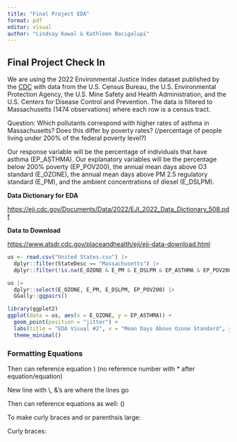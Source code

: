 ```yaml
---
title: "Final Project EDA"
format: pdf
editor: visual
author: "Lindsay Kowal & Kathleen Bacigalupi"
---
```


## Final Project Check In

We are using the 2022 Environmental Justice Index dataset published by the [CDC](https://www.atsdr.cdc.gov/placeandhealth/eji/index.html) with data from the U.S. Census Bureau, the U.S. Environmental Protection Agency, the U.S. Mine Safety and Health Administration, and the U.S. Centers for Disease Control and Prevention. The data is filtered to Massachusetts (1474 observations) where each row is a census tract.

Question: Which pollutants correspond with higher rates of asthma in Massachusetts? Does this differ by poverty rates? (/percentage of people living under 200% of the federal poverty level?) 

Our response variable will be the percentage of individuals that have asthma (EP_ASTHMA). Our explanatory variables will be the percentage below 200% poverty (EP_POV200), the annual mean days above O3 standard (E_OZONE), the annual mean days above PM 2.5 regulatory standard (E_PM), and the ambient concentrations of diesel (E_DSLPM). 

**Data Dictionary for EDA**

<https://eji.cdc.gov/Documents/Data/2022/EJI_2022_Data_Dictionary_508.pdf>

**Data to Download**

<https://www.atsdr.cdc.gov/placeandhealth/eji/eji-data-download.html>

```r
us <- read.csv("United States.csv") |>
  dplyr::filter(StateDesc == "Massachusetts") |>
  dplyr::filter(!is.na(E_OZONE & E_PM & E_DSLPM & EP_ASTHMA & EP_POV200))

```

```r
us |>
  dplyr::select(E_OZONE, E_PM, E_DSLPM, EP_POV200) |>
  GGally::ggpairs()
```

```r
library(ggplot2)
ggplot(data = us, aes(x = E_OZONE, y = EP_ASTHMA)) + 
  geom_point(position = "jitter") + 
  labs(title = "EDA Visual #2", x = "Mean Days Above Ozone Standard", y = "Percentage with Asthma") + 
  theme_minimal()
```
### Formatting Equations

\begin{equation}\label{eq:donner-logit}
\log(\frac{\hat{\pi}}{1 - \hat{\pi}}) = \beta_0 + \beta_1(age_i) + \beta_2(sex_i) + \beta_3(age_i)(sex_i) + \beta_4(age^2_i) + \beta_5(age^2_i)(sex_i)
\end{equation}

Then can reference equation \ref{eq:donner-logit})
(no reference number with * after equation/equation)

New line with \\, &'s are where the lines go

\begin{align*}
\log(\frac{\hat{\pi}}{1 - \hat{\pi}}) = &\beta_0 + \beta_1(age_i) + \beta_2(sex_i) + \beta_3(age_i)(sex_i)\\
&+ \beta_4(age^2_i) + \beta_5(age^2_i)(sex_i)
\end{align*}

Then can reference equations as well:  (\ref{eq:donner-logit})

To make curly braces and or parenthsis large: 

\begin{align*}
\log\left(\frac{\hat{\pi}}{1 - \hat{\pi}}\right) = &\beta_0 + \beta_1(age_i) + \beta_2(sex_i) + \beta_3(age_i)(sex_i)\\
&+ \beta_4(age^2_i) + \beta_5(age^2_i)(sex_i)
\end{align*}

Curly braces: 

\begin{align*}
\log\left\{\frac{\hat{\pi}}{1 - \hat{\pi}}\right\} = &\beta_0 + \beta_1(age_i) + \beta_2(sex_i) + \beta_3(age_i)(sex_i)\\
&+ \beta_4(age^2_i) + \beta_5(age^2_i)(sex_i)
\end{align*} 
